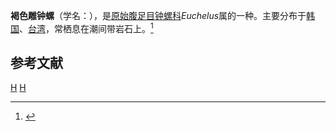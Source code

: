 {{Speciesbox
| taxon = Euchelus lischkei
| binomial_authority = Pilsbry, 1904
}}
'''褐色雕钟螺'''（学名：''{{lang|la|Euchelus lischkei}}''），是[[原始腹足目|原始腹足目]][[钟螺科|钟螺科]]''Euchelus''属的一种。主要分布于[[韩国|韩国]]、[[台湾|台湾]]，常栖息在潮间带岩石上。<ref>{{cite web|url=http://shell.sinica.edu.tw/chinese/shellbase_detail.php?science_no=3085|title=国际贝库：褐色雕钟螺|publisher=台湾贝类资料库|accessdate=2009-08-11|archive-date=2016-03-04|archive-url=https://web.archive.org/web/20160304111205/http://shell.sinica.edu.tw/chinese/shellbase_detail.php?science_no=3085|dead-url=no}}</ref>

== 参考文献 ==
{{reflist}}
{{taxonbar}}
[[Category:_1904年描述的动物|H]]
[[Category:钟螺科|H]]